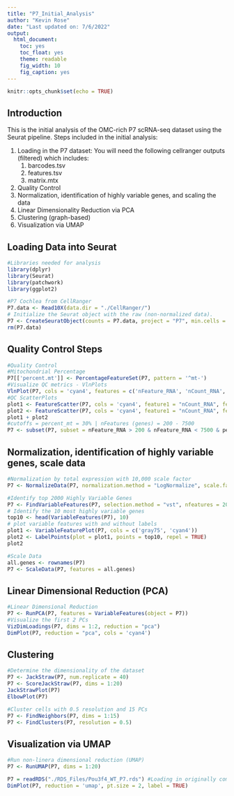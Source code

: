 ```yaml
---
title: "P7_Initial_Analysis"
author: "Kevin Rose"
date: "Last updated on: 7/6/2022"
output: 
  html_document: 
    toc: yes
    toc_float: yes
    theme: readable
    fig_width: 10
    fig_caption: yes
---
```


```r
knitr::opts_chunk$set(echo = TRUE)
```

## Introduction

This is the initial analysis of the OMC-rich P7 scRNA-seq dataset using the Seurat pipeline. Steps included in the initial analysis:  

1) Loading in the P7 dataset:
  You will need the following cellranger outputs (filtered) which includes:
    1) barcodes.tsv  
    2) features.tsv  
    3) matrix.mtx  
2) Quality Control  
3) Normalization, identification of highly variable genes, and scaling the data
4) Linear Dimensionality Reduction via PCA
5) Clustering (graph-based)
6) Visualization via UMAP

## Loading Data into Seurat

```r
#Libraries needed for analysis
library(dplyr)
library(Seurat)
library(patchwork)
library(ggplot2)

#P7 Cochlea from CellRanger
P7.data <- Read10X(data.dir = "./CellRanger/")
# Initialize the Seurat object with the raw (non-normalized data).
P7 <- CreateSeuratObject(counts = P7.data, project = "P7", min.cells = 3, min.features = 200)
rm(P7.data)
```


## Quality Control Steps

```r
#Quality Control
#Mitochondrial Percentage
P7[['percent.mt']] <- PercentageFeatureSet(P7, pattern = '^mt-')
#Visualize QC metrics - VlnPlots
VlnPlot(P7, cols = 'cyan4', features = c('nFeature_RNA', 'nCount_RNA', 'percent.mt'), ncol = 3)
#QC ScatterPlots
plot1 <- FeatureScatter(P7, cols = 'cyan4', feature1 = "nCount_RNA", feature2 = "percent.mt")
plot2 <- FeatureScatter(P7, cols = 'cyan4', feature1 = "nCount_RNA", feature2 = "nFeature_RNA")
plot1 + plot2
#cutoffs = percent_mt = 30% | nFeatures (genes) = 200 - 7500
P7 <- subset(P7, subset = nFeature_RNA > 200 & nFeature_RNA < 7500 & percent.mt < 30)
```

## Normalization, identification of highly variable genes, scale data

```r
#Normalization by total expression with 10,000 scale factor
P7 <- NormalizeData(P7, normalization.method = "LogNormalize", scale.factor = 10000)

#Identify top 2000 Highly Variable Genes
P7 <- FindVariableFeatures(P7, selection.method = "vst", nfeatures = 2000)
# Identify the 10 most highly variable genes
top10 <- head(VariableFeatures(P7), 10)
# plot variable features with and without labels
plot1 <- VariableFeaturePlot(P7, cols = c('gray75', 'cyan4'))
plot2 <- LabelPoints(plot = plot1, points = top10, repel = TRUE)
plot2

#Scale Data
all.genes <- rownames(P7)
P7 <- ScaleData(P7, features = all.genes)
```

## Linear Dimensional Reduction (PCA)

```r
#Linear Dimensional Reduction
P7 <- RunPCA(P7, features = VariableFeatures(object = P7))
#Visualize the first 2 PCs
VizDimLoadings(P7, dims = 1:2, reduction = "pca")
DimPlot(P7, reduction = "pca", cols = 'cyan4')
```

## Clustering

```r
#Determine the dimensionality of the dataset
P7 <- JackStraw(P7, num.replicate = 40)
P7 <- ScoreJackStraw(P7, dims = 1:20)
JackStrawPlot(P7)
ElbowPlot(P7)

#Cluster cells with 0.5 resolution and 15 PCs
P7 <- FindNeighbors(P7, dims = 1:15)
P7 <- FindClusters(P7, resolution = 0.5)
```

## Visualization via UMAP

```r
#Run non-linera dimensional reduction (UMAP)
P7 <- RunUMAP(P7, dims = 1:20)

P7 = readRDS("./RDS_Files/Pou3f4_WT_P7.rds") #Loading in originally computed rds file so UMAP matches manuscript. UMAP generation has some randomness to it.
DimPlot(P7, reduction = 'umap', pt.size = 2, label = TRUE)
```

